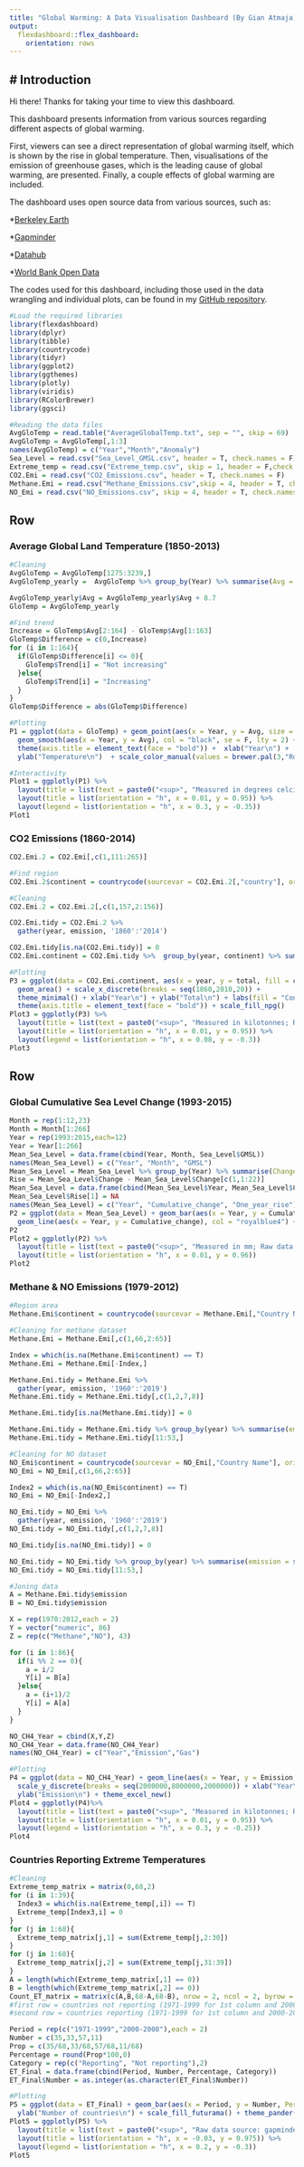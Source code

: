 ```yaml
---
title: "Global Warming: A Data Visualisation Dashboard (By Gian Atmaja)"
output: 
  flexdashboard::flex_dashboard:
    orientation: rows
---
```


# Introduction {.sidebar}
-------------------------------------------------------
Hi there! Thanks for taking your time to view this dashboard.  

This dashboard presents information from various sources regarding different aspects of global warming.  

First, viewers can see a direct representation of global warming itself, which is shown by the rise in global temperature. Then, visualisations of the emission of greenhouse gases, which is the leading cause of global warming, are presented. Finally, a couple effects of global warming are included.  

The dashboard uses open source data from various sources, such as:

*[Berkeley Earth](http://berkeleyearth.org/data/)

*[Gapminder](https://www.gapminder.org/data/)

*[Datahub](https://datahub.io/)

*[World Bank Open Data](https://data.worldbank.org/)
  
The codes used for this dashboard, including those used in the data wrangling and individual plots, can be found in my [GitHub repository](https://github.com/Gianatmaja/Global-Warming-Dashboard). 

```r
#Load the required libraries
library(flexdashboard)
library(dplyr)
library(tibble)
library(countrycode)
library(tidyr)
library(ggplot2)
library(ggthemes)
library(plotly)
library(viridis)
library(RColorBrewer)
library(ggsci)

#Reading the data files
AvgGloTemp = read.table("AverageGlobalTemp.txt", sep = "", skip = 69)  
AvgGloTemp = AvgGloTemp[,1:3]
names(AvgGloTemp) = c("Year","Month","Anomaly")
Sea_Level = read.csv("Sea_Level_GMSL.csv", header = T, check.names = F)
Extreme_temp = read.csv("Extreme_temp.csv", skip = 1, header = F,check.names = F)
CO2.Emi = read.csv("CO2_Emissions.csv", header = T, check.names = F)
Methane.Emi = read.csv("Methane_Emissions.csv",skip = 4, header = T, check.names = F)
NO_Emi = read.csv("NO_Emissions.csv", skip = 4, header = T, check.names = F)
```

Row
-----------------------------------------------------------------------

### Average Global Land Temperature (1850-2013)

```r
#Cleaning
AvgGloTemp = AvgGloTemp[1275:3239,]
AvgGloTemp_yearly =  AvgGloTemp %>% group_by(Year) %>% summarise(Avg = mean(Anomaly))

AvgGloTemp_yearly$Avg = AvgGloTemp_yearly$Avg + 8.7
GloTemp = AvgGloTemp_yearly

#Find trend
Increase = GloTemp$Avg[2:164] - GloTemp$Avg[1:163]
GloTemp$Difference = c(0,Increase)
for (i in 1:164){
  if(GloTemp$Difference[i] <= 0){
    GloTemp$Trend[i] = "Not increasing"
  }else{
    GloTemp$Trend[i] = "Increasing"
  }
}
GloTemp$Difference = abs(GloTemp$Difference)

#Plotting
P1 = ggplot(data = GloTemp) + geom_point(aes(x = Year, y = Avg, size = Difference, col = Trend), alpha = I(4/5)) + 
  geom_smooth(aes(x = Year, y = Avg), col = "black", se = F, lty = 2) + theme_hc() +
  theme(axis.title = element_text(face = "bold")) +  xlab("Year\n") + 
  ylab("Temperature\n")  + scale_color_manual(values = brewer.pal(3,"RdYlBu")[c(1,3)])

#Interactivity
Plot1 = ggplotly(P1) %>% 
  layout(title = list(text = paste0("<sup>", "Measured in degrees celcius; Raw data source: berkeleyearth.org/data/", "</sup>"))) %>%
  layout(title = list(orientation = "h", x = 0.01, y = 0.95)) %>%
  layout(legend = list(orientation = "h", x = 0.3, y = -0.35))
Plot1
```

### CO2 Emissions (1860-2014)

```r
CO2.Emi.2 = CO2.Emi[,c(1,111:265)]

#Find region
CO2.Emi.2$continent = countrycode(sourcevar = CO2.Emi.2[,"country"], origin = "country.name", destination = "continent")

#Cleaning
CO2.Emi.2 = CO2.Emi.2[,c(1,157,2:156)]

CO2.Emi.tidy = CO2.Emi.2 %>%
  gather(year, emission, '1860':'2014')

CO2.Emi.tidy[is.na(CO2.Emi.tidy)] = 0
CO2.Emi.continent = CO2.Emi.tidy %>%  group_by(year, continent) %>% summarise(total = sum(emission))

#Plotting
P3 = ggplot(data = CO2.Emi.continent, aes(x = year, y = total, fill = continent, group = continent)) + 
  geom_area() + scale_x_discrete(breaks = seq(1860,2010,20)) +
  theme_minimal() + xlab("Year\n") + ylab("Total\n") + labs(fill = "Continent") +
  theme(axis.title = element_text(face = "bold")) + scale_fill_npg()
Plot3 = ggplotly(P3) %>% 
  layout(title = list(text = paste0("<sup>", "Measured in kilotonnes; Raw data source: gapminder.org/data/", "</sup>"))) %>%
  layout(title = list(orientation = "h", x = 0.01, y = 0.95)) %>%
  layout(legend = list(orientation = "h", x = 0.08, y = -0.3))
Plot3
```


Row
-----------------------------------------------------------------------

### Global Cumulative Sea Level Change (1993-2015)

```r
Month = rep(1:12,23)
Month = Month[1:266]
Year = rep(1993:2015,each=12)
Year = Year[1:266]
Mean_Sea_Level = data.frame(cbind(Year, Month, Sea_Level$GMSL))
names(Mean_Sea_Level) = c("Year", "Month", "GMSL")
Mean_Sea_Level = Mean_Sea_Level %>% group_by(Year) %>% summarise(Change = last(GMSL))
Rise = Mean_Sea_Level$Change - Mean_Sea_Level$Change[c(1,1:22)]
Mean_Sea_Level = data.frame(cbind(Mean_Sea_Level$Year, Mean_Sea_Level$Change, Rise))
Mean_Sea_Level$Rise[1] = NA
names(Mean_Sea_Level) = c("Year", "Cumulative_change", "One_year_rise")
P2 = ggplot(data = Mean_Sea_Level) + geom_bar(aes(x = Year, y = Cumulative_change), stat = "identity", fill = "steelblue2") +
  geom_line(aes(x = Year, y = Cumulative_change), col = "royalblue4") + geom_point(aes(x = Year, y = Cumulative_change, One_year_rise = One_year_rise)) + xlab("Year\n") + ylab("Change\n") + theme_minimal()
P2
Plot2 = ggplotly(P2) %>% 
  layout(title = list(text = paste0("<sup>", "Measured in mm; Raw data source: datahub.io/", "</sup>"))) %>%
  layout(title = list(orientation = "h", x = 0.01, y = 0.96))
Plot2
```

### Methane & NO Emissions (1979-2012)

```r
#Region area
Methane.Emi$continent = countrycode(sourcevar = Methane.Emi[,"Country Name"], origin = "country.name", destination = "continent")

#Cleaning for methane dataset
Methane.Emi = Methane.Emi[,c(1,66,2:65)]

Index = which(is.na(Methane.Emi$continent) == T)
Methane.Emi = Methane.Emi[-Index,]

Methane.Emi.tidy = Methane.Emi %>%
  gather(year, emission, '1960':'2019')
Methane.Emi.tidy = Methane.Emi.tidy[,c(1,2,7,8)]

Methane.Emi.tidy[is.na(Methane.Emi.tidy)] = 0

Methane.Emi.tidy = Methane.Emi.tidy %>% group_by(year) %>% summarise(emission = sum(emission))
Methane.Emi.tidy = Methane.Emi.tidy[11:53,]

#Cleaning for NO dataset
NO_Emi$continent = countrycode(sourcevar = NO_Emi[,"Country Name"], origin = "country.name", destination = "continent")
NO_Emi = NO_Emi[,c(1,66,2:65)]

Index2 = which(is.na(NO_Emi$continent) == T)
NO_Emi = NO_Emi[-Index2,]

NO_Emi.tidy = NO_Emi %>%
  gather(year, emission, '1960':'2019')
NO_Emi.tidy = NO_Emi.tidy[,c(1,2,7,8)]

NO_Emi.tidy[is.na(NO_Emi.tidy)] = 0

NO_Emi.tidy = NO_Emi.tidy %>% group_by(year) %>% summarise(emission = sum(emission))
NO_Emi.tidy = NO_Emi.tidy[11:53,]

#Joning data
A = Methane.Emi.tidy$emission
B = NO_Emi.tidy$emission

X = rep(1970:2012,each = 2)
Y = vector("numeric", 86)
Z = rep(c("Methane","NO"), 43)

for (i in 1:86){
  if(i %% 2 == 0){
    a = i/2
    Y[i] = B[a]
  }else{
    a = (i+1)/2
    Y[i] = A[a]
  }
}

NO_CH4_Year = cbind(X,Y,Z)
NO_CH4_Year = data.frame(NO_CH4_Year)
names(NO_CH4_Year) = c("Year","Emission","Gas")

#Plotting
P4 = ggplot(data = NO_CH4_Year) + geom_line(aes(x = Year, y = Emission, col = Gas, group = Gas)) + scale_x_discrete(breaks = seq(1970,2010,10)) + 
  scale_y_discrete(breaks = seq(2000000,8000000,2000000)) + xlab("Year\n") + 
  ylab("Emission\n") + theme_excel_new()
Plot4 = ggplotly(P4)%>% 
  layout(title = list(text = paste0("<sup>", "Measured in kilotonnes; Raw data source: data.worldbank.org/", "</sup>"))) %>%
  layout(title = list(orientation = "h", x = 0.01, y = 0.95)) %>%
  layout(legend = list(orientation = "h", x = 0.3, y = -0.25))
Plot4
```

### Countries Reporting Extreme Temperatures


```r
#Cleaning
Extreme_temp_matrix = matrix(0,68,2)
for (i in 1:39){
  Index3 = which(is.na(Extreme_temp[,i]) == T)
  Extreme_temp[Index3,i] = 0
}
for (j in 1:68){
  Extreme_temp_matrix[j,1] = sum(Extreme_temp[j,2:30])
}
for (j in 1:68){
  Extreme_temp_matrix[j,2] = sum(Extreme_temp[j,31:39])
}
A = length(which(Extreme_temp_matrix[,1] == 0))
B = length(which(Extreme_temp_matrix[,2] == 0))
Count_ET_matrix = matrix(c(A,B,68-A,68-B), nrow = 2, ncol = 2, byrow = T)
#first row = countries not reporting (1971-1999 for 1st column and 2000-2008 for 2nd column)
#second row = countries reporting (1971-1999 for 1st column and 2000-2008 for 2nd column)

Period = rep(c("1971-1999","2000-2008"),each = 2)
Number = c(35,33,57,11)
Prop = c(35/68,33/68,57/68,11/68)
Percentage = round(Prop*100,0)
Category = rep(c("Reporting", "Not reporting"),2)
ET_Final = data.frame(cbind(Period, Number, Percentage, Category))
ET_Final$Number = as.integer(as.character(ET_Final$Number))

#Plotting
P5 = ggplot(data = ET_Final) + geom_bar(aes(x = Period, y = Number, Percentage = Percentage, fill = Category, group = Category), stat = "identity", alpha = I(3/5)) +
  ylab("Number of countries\n") + scale_fill_futurama() + theme_pander()
Plot5 = ggplotly(P5) %>% 
  layout(title = list(text = paste0("<sup>", "Raw data source: gapminder.org/data/", "</sup>"))) %>%
  layout(title = list(orientation = "h", x = -0.03, y = 0.975)) %>%
  layout(legend = list(orientation = "h", x = 0.2, y = -0.3))
Plot5
```



